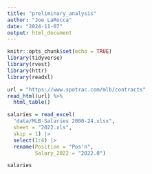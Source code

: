 ```yaml
---
title: "preliminary_analysis"
author: "Joe LaRocca"
date: "2024-11-07"
output: html_document
---
```


```r
knitr::opts_chunk$set(echo = TRUE)
library(tidyverse)
library(rvest)
library(httr)
library(readxl)

```

```r

url = "https://www.spotrac.com/mlb/contracts"
read_html(url) %>%
  html_table()

```

```r

salaries = read_excel(
  "data/MLB-Salaries 2000-24.xlsx", 
  sheet = "2022.xls",
  skip = 1) |>
  select(1:4) |>
  rename(Position = "Pos'n",
         Salary_2022 = "2022.0")

salaries

```


